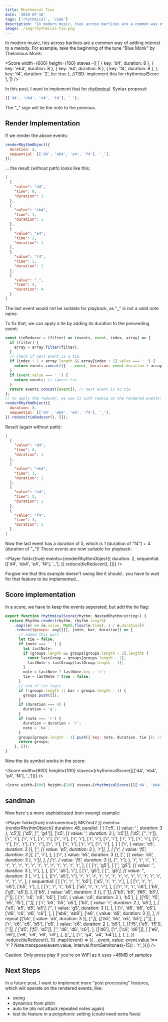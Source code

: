 ```yaml
---
title: Rhythmical Ties
date: '2020-07-10'
tags: ['rhythmical', 'code']
description: "In modern music, ties across barlines are a common way of adding interest to a melody. Let's add tie support to rhythmical"
image: ./img/rhythmical-tie.png
---
```



In modern music, ties across barlines are a common way of adding interest to a melody. For example, take the beginning of the tune "Blue Monk" by Thelonious Monk:

<Score
  width={600}
  height={100}
  staves={[
    [
      { key: 'd4', duration: 8 },
      { key: 'eb4', duration: 8 },
      { key: 'e4', duration: 8 },
      { key: 'f4', duration: 8 },
      { key: 'f4', duration: '2', tie: true }, //TBD: implement this for rhythmicalScore
    ],
  ]}
/>

In this post, I want to implement that for [rhythmical](../rhythmical-arrays/). Syntax proposal:

```js
[['d4', 'eb4', 'e4', 'f4'], '_'];
```

The "\_" sign will tie the note to the previous.

## Render Implementation

If we render the above events:

```js
renderRhythmObject({
  duration: 8,
  sequential: [['d4', 'eb4', 'e4', 'f4'], '_'],
});
```

... the result (without path) looks like this:

```json
[
  {
    "value": "d4",
    "time": 0,
    "duration": 1
  },
  {
    "value": "eb4",
    "time": 1,
    "duration": 1
  },
  {
    "value": "e4",
    "time": 2,
    "duration": 1
  },
  {
    "value": "f4",
    "time": 3,
    "duration": 1
  },
  {
    "value": "_",
    "time": 4,
    "duration": 4
  }
]
```

The last event would not be suitable for playback, as "\_" is not a valid note name.

To fix that, we can apply a tie by adding its duration to the preceeding event:

```js
const tieReducer = (filter) => (events, event, index, array) => {
  if (filter) {
    array = array.filter(filter);
  }
  // check if next event is a tie
  if (index + 1 < array.length && array[index + 1].value === '_') {
    return events.concat([{ ...event, duration: event.duration + array[index + 1].duration }]); // adds duration of next event to current
  }
  if (event.value === '_') {
    return events; // ignore tie
  }
  return events.concat([event]); // next event is no tie
};
// to apply the reducer, we use it with reduce on the rendered events:
renderRhythmObject({
  duration: 8,
  sequential: [['d4', 'eb4', 'e4', 'f4'], '_'],
}).reduce(tieReducer(), []);
```

Result (again without path):

```json
[
  {
    "value": "d4",
    "time": 0,
    "duration": 1
  },
  {
    "value": "eb4",
    "time": 1,
    "duration": 1
  },
  {
    "value": "e4",
    "time": 2,
    "duration": 1
  },
  {
    "value": "f4",
    "time": 3,
    "duration": 5
  }
]
```

Now the last event has a duration of 5, which is 1 (duration of "f4") + 4 (duration of "\_")!
These events are now suitable for playback:

<Player
  fold={true}
  events={renderRhythmObject({
    duration: 2,
    sequential: [['d4', 'eb4', 'e4', 'f4'], '_'],
  }).reduce(tieReducer(), [])}
/>

Forgive me that this example doesn't swing like it should.. you have to wait for that feature to be implemented...

## Score implementation

In a score, we have to keep the events seperated, but add the tie flag:

```js
export function rhythmicalScore(rhythm: NestedRhythm<string>) {
  return Rhythm.render(rhythm, rhythm.length)
    .map((e) => [e.value, Math.floor(e.time), 1 / e.duration])
    .reduce((groups: any[][], [note, bar, duration]) => {
      // added this part
      let tie = false;
      if (note === '_') {
        let lastNote;
        if (groups.length && groups[groups.length - 1].length) {
          const lastGroup = groups[groups.length - 1];
          lastNote = lastGroup[lastGroup.length - 1];
        }
        note = lastNote ? lastNote.key : 'r';
        tie = lastNote ? true : false;
      }
      // end of tie logic
      if (!groups.length || bar > groups.length - 1) {
        groups.push([]);
      }
      if (duration === 4) {
        duration = 'q';
      }
      if (note === 'r') {
        duration = duration + 'r';
        note = 'b4';
      }
      groups[groups.length - 1].push({ key: note, duration, tie }); // changed to object syntax
      return groups;
    }, []);
}
```

Now the tie symbol works in the score:

<Score width={600} height={100} staves={rhythmicalScore([[['d4', 'eb4', 'e4', 'f4'], '_']])} />

```js
<Score width={600} height={100} staves={rhythmicalScore([[['d4', 'eb4', 'e4', 'f4'], '_']])} />
```

## sandman

Now here's a more sophisticated (non swung) example:

<Player
  fold={true}
  instruments={{ MK2md2 }}
  events={renderRhythmObject({
    duration: 48,
    parallel: [
      [
        ['c5', [{ value: '_', duration: 3 }, 'c5']],
        ['d5', ['_', 'g4']],
        ['c5', [{ value: '_', duration: 3 }, 'c5']],
        ['d5', ['_', 'r']],
        ['r', 'r'],
        ['r', 'r'],
        ['r', 'r'],
        ['r', 'r'],
        ['r', 'r'],
        ['r', 'r'],
        ['r', 'r'],
        ['r', 'r'],
        ['r', 'r'],
        ['r', 'r'],
        ['r', 'r'],
        ['r', 'r'],
        ['r', 'r'],
        ['r', 'r'],
        ['r', 'r'],
        ['r', 'r'],
      ],
      [
        [
          ['r', { value: 'e5', duration: 3 }],
          ['_', [{ value: 'e5', duration: 3 }, 'r']],
        ],
        [
          ['r', { value: 'f5', duration: 3 }],
          ['_', 'r'],
        ],
        [
          ['r', { value: 'e5', duration: 3 }],
          ['_', [{ value: 'e5', duration: 3 }, 'r']],
        ],
        [
          ['r', { value: 'f5', duration: 3 }],
          ['_', 'r'],
        ],
        'r',
        'r',
        'r',
        'r',
        'r',
        'r',
        'r',
        'r',
        'r',
        'r',
        'r',
        'r',
        'r',
        'r',
        'r',
        'r',
      ],
      [
        [
          ['r', 'g5'],
          [
            ['_', 'g5'],
            [{ value: '_', duration: 3 }, 'r'],
          ],
        ],
        [['r', 'a5'], 'r'],
        [
          ['r', 'g5'],
          [
            ['_', 'g5'],
            [{ value: '_', duration: 3 }, 'r'],
          ],
        ],
        [['r', 'a5'], 'r'],
        'r',
        'r',
        'r',
        'r',
        'r',
        'r',
        'r',
        'r',
        'r',
        'r',
        'r',
        'r',
        'r',
        'r',
        'r',
        'r',
      ],
      {
        sequential: [
          [
            ['r', 'r', 'r', 'b5'],
            ['a5', 'r', 'r', 'r'],
          ],
          [
            ['r', 'r', 'r', 'c6'],
            ['b5', 'r'],
          ],
          [
            ['r', 'r', 'r', 'b5'],
            ['a5', 'r', 'r', 'r'],
          ],
          [
            ['r', 'r', 'r', 'c6'],
            ['b5', ['g5', 'a5']],
          ],
          [['b5', { value: 'a5', duration: 3 }], ['_']],
          [['b5', 'b5', 'f#5', 'b5'], ['_']],
          [
            ['r', 'c6', 'c6', 'b5'],
            ['c6', { value: 'c6', duration: 2 }, 'b5'],
          ],
          [['f5', 'f5', 'e5', 'f5'], ['_']],
          [
            ['r', 'b5', 'b5', 'a5'],
            ['b5', { value: 'r', duration: 2 }, 'a5'],
          ],
          [
            ['e5', 'e5', 'd5', 'e5'],
            ['_', { value: 'g5', duration: 3 }],
          ],
          [
            ['r', 'd6', 'd6', 'c6'],
            ['d6', 'c6', 'd6', 'c6'],
          ],
          [
            ['eb6', 'eb6'],
            ['e6', { value: 'd6', duration: 3 }],
          ], // repeat
          [['b5', { value: 'a5', duration: 3 }], ['_']],
          [['b5', 'b5', 'a5', 'b5'], ['_']],
          [
            ['r', 'c6', 'c6', 'b5'],
            ['c6', { value: 'c6', duration: 2 }, 'b5'],
          ],
          [['f5', ['e5', 'f5']], ['_']],
          [
            ['d5', ['f5', 'a5']],
            ['_', 'd6', 'd6', 'c6'],
          ],
          [['d6'], ['r', ['c6', 'd6']]],
          [
            ['e6', 'e6'],
            ['e6', 'c6', 'e6', 'c6'],
          ],
          [['_'], ['r', 'g4', 'a4', 'b4']],
        ],
      },
    ],
  })
    .reduce(tieReducer(), [])
    .map((event) => ({
      ...event,
      value: event.value !== 'r' ? Note.transpose(event.value, Interval.fromSemitones(-15)) : 'r',
    }))}
/>

Caution: Only press play if you're on WIFI as it uses ~46MB of samples

## Next Steps

In a future post, I want to implement more "post processing" features, which will operate on the rendered events, like:

- swing
- dynamics from pitch
- auto tie (do not attack repeated notes again)
- test tie feature in a polyphonic setting (could need extra fixes)
